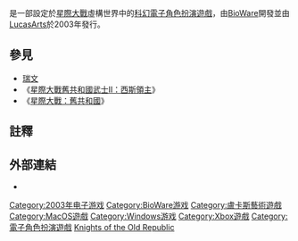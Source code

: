 {{not|科托}}

{{noteTA
| G1=星球大戰
| G2=Games
}}
{{Infobox VG
| title = 星際大戰：舊共和國武士
| english=Star Wars: Knights of the Old Republic
| image = Image:Kotorbox.jpg
| developer = [[BioWare|BioWare]]
| publisher = [[LucasArts|LucasArts]]
| director = Casey Hudson
| designer = James Ohlen
| programmer = David Falkner<br />Mark Brockington
| artist = Derek Watts<br />Preston Watamaniuk
| writer = Drew Karpyshyn
| composer = Jeremy Soule
| series = [[星際大戰：舊共和國武士_(系列作品)|星際大戰：舊共和國武士]]
| engine = [[奧德賽引擎|奧德賽引擎]]
| released = '''Xbox'''<br />{{vgr|NA|2003年7月15日|EU|2003年9月12日}}'''Microsoft Windows'''<br />{{vgr|NA|2003年11月19日|EU|2003年12月5日|國際|2009年9月5日（[[Steam|Steam]]）}}<br />'''Mac OS X'''<br />{{vgr|NA|2004年9月7日|NA|2011年2月18日（[[Mac_App_Store|App Store]]）}}
| genre = [[電子角色扮演遊戲|角色扮演]]
| modes =
| platforms = [[Xbox|Xbox]]、[[Microsoft_Windows|Microsoft Windows]]、[[Mac_OS_X|Mac OS X]]
}}

{{vgname|星際大戰：舊共和國武士|en=Star Wars: Knights of the Old Republic}}是一部設定於[[星際大戰|星際大戰]]虛構世界中的[[科幻|科幻]][[電子角色扮演遊戲|電子角色扮演遊戲]]，由[[BioWare|BioWare]]開發並由[[LucasArts|LucasArts]]於2003年發行。

== 參見 ==

* [[瑞文|瑞文]]
* 《[[星際大戰舊共和國武士II：西斯領主|星際大戰舊共和國武士II：西斯領主]]》
* 《[[星際大戰：舊共和國|星際大戰：舊共和國]]》

== 註釋 ==
{{reflist}}

== 外部連結 ==

* {{sww|Star Wars: Knights of the Old Republic}}

{{星際大戰：舊共和國武士系列}}
{{星際大戰遊戲}}

{{DEFAULTSORT:Star Wars, Knights of the Old Republic}}
[[Category:2003年电子游戏|Category:2003年电子游戏]]
[[Category:BioWare游戏|Category:BioWare游戏]]
[[Category:盧卡斯藝術遊戲|Category:盧卡斯藝術遊戲]]
[[Category:MacOS遊戲|Category:MacOS遊戲]]
[[Category:Windows游戏|Category:Windows游戏]]
[[Category:Xbox遊戲|Category:Xbox遊戲]]
[[Category:電子角色扮演遊戲|Category:電子角色扮演遊戲]]
[[Category:星球大戰系列電子遊戲|Knights of the Old Republic]]
